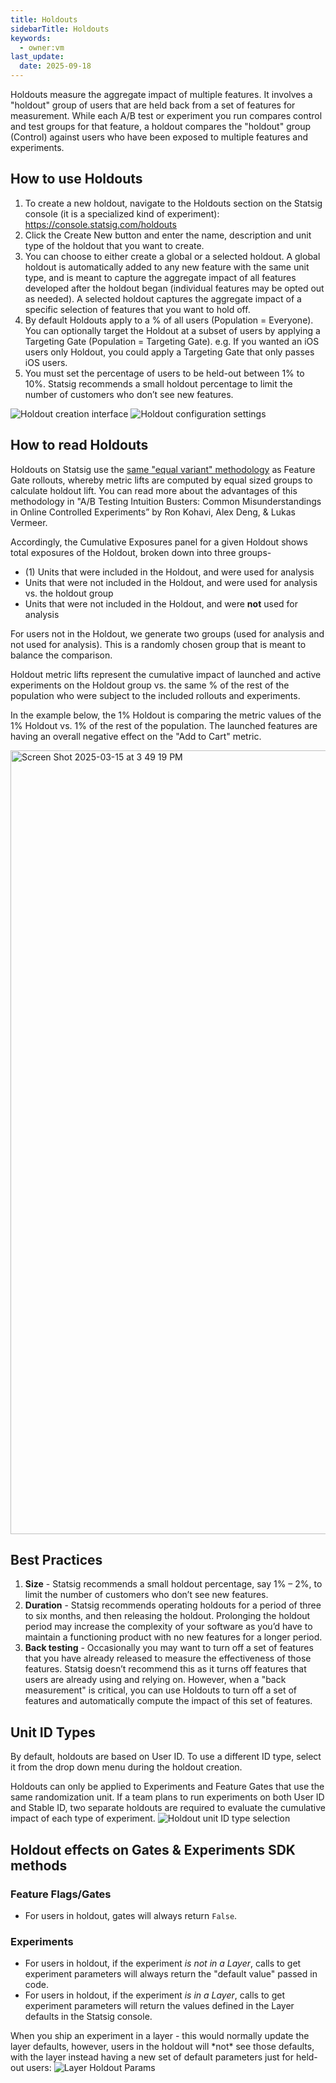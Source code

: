 ```yaml
---
title: Holdouts
sidebarTitle: Holdouts
keywords:
  - owner:vm
last_update:
  date: 2025-09-18
---
```


Holdouts measure the aggregate impact of multiple features. It involves a "holdout" group of users that are held back from a set of features for measurement. While each A/B test or experiment you run compares control and test groups for that feature, a holdout compares the "holdout" group (Control) against users who have been exposed to multiple features and experiments. 

## How to use Holdouts
1.	To create a new holdout, navigate to the Holdouts section on the Statsig console (it is a specialized kind of experiment): https://console.statsig.com/holdouts
2.	Click the Create New button and enter the name, description and unit type of the holdout that you want to create. 
3.	You can choose to either create a global or a selected holdout. A global holdout is automatically added to any new feature with the same unit type, and is meant to capture the aggregate impact of all features developed after the holdout began (individual features may be opted out as needed). A selected holdout captures the aggregate impact of a specific selection of features that you want to hold off. 
4.	By default Holdouts apply to a % of all users (Population = Everyone). You can optionally target the Holdout at a subset of users by applying a Targeting Gate (Population = Targeting Gate). e.g. If you wanted an iOS users only Holdout, you could apply a Targeting Gate that only passes iOS users.    
5.	You must set the percentage of users to be held-out between 1% to 10%. Statsig recommends a small holdout percentage to limit the number of customers who don’t see new features. 

<Frame>
  <img src="https://github.com/user-attachments/assets/81b634c7-f05e-493e-88c1-4c58d770a1d4" alt="Holdout creation interface" />
</Frame>
<Frame>
  <img src="https://github.com/user-attachments/assets/82c06037-7a12-4335-9ebf-81156a54d798" alt="Holdout configuration settings" />
</Frame>


## How to read Holdouts
Holdouts on Statsig use the [same "equal variant" methodology](https://docs.statsig.com/feature-flags/view-exposures#gate-exposures) as Feature Gate rollouts, whereby metric lifts are computed by equal sized groups to calculate holdout lift. You can read more about the advantages of this methodology in "A/B Testing Intuition Busters: Common Misunderstandings in Online Controlled Experiments” by Ron Kohavi, Alex Deng, & Lukas Vermeer.

Accordingly, the Cumulative Exposures panel for a given Holdout shows total exposures of the Holdout, broken down into three groups-

- (1) Units that were included in the Holdout, and were used for analysis
- Units that were not included in the Holdout, and were used for analysis vs. the holdout group 
- Units that were not included in the Holdout, and were **not** used for analysis

For users not in the Holdout, we generate two groups (used for analysis and not used for analysis).  This is a randomly chosen group that is meant to balance the comparison.

Holdout metric lifts represent the cumulative impact of launched and active experiments on the Holdout group vs. the same % of the rest of the population who were subject to the included rollouts and experiments.  

In the example below, the 1% Holdout is comparing the metric values of the 1% Holdout vs. 1% of the rest of the population. The launched features are having an overall negative effect on the "Add to Cart" metric. 

<img width="1254" alt="Screen Shot 2025-03-15 at 3 49 19 PM" src="https://github.com/user-attachments/assets/b6c3724d-784d-45e3-ad6e-230bd9d82214" />


## Best Practices
1. **Size** - Statsig recommends a small holdout percentage, say 1% – 2%, to limit the number of customers who don’t see new features. 
2. **Duration** - Statsig recommends operating holdouts for a period of three to six months, and then releasing the holdout. Prolonging the holdout period may increase the complexity of your software as you’d have to maintain a functioning product with no new features for a longer period.  
3. **Back testing** - Occasionally you may want to turn off a set of features that you have already released to measure the effectiveness of those features. Statsig doesn’t recommend this as it turns off features that users are already using and relying on. However, when a "back measurement" is critical, you can use Holdouts to turn off a set of features and automatically compute the impact of this set of features.

## Unit ID Types
By default, holdouts are based on User ID.  To use a different ID type, select it from the drop down menu during the holdout creation.  

<Note>
Holdouts can only be applied to Experiments and Feature Gates that use the same randomization unit. 
If a team plans to run experiments on both User ID and Stable ID, two separate holdouts are required to evaluate the cumulative impact of each type of experiment.
</Note>

<Frame>
  <img src="https://github.com/user-attachments/assets/cb2125f0-7fe2-4fbe-b6a3-3405dc300715" alt="Holdout unit ID type selection" />
</Frame>


## Holdout effects on Gates & Experiments SDK methods

### Feature Flags/Gates
* For users in holdout, gates will always return `False`.

### Experiments
* For users in holdout, if the experiment _is not in a Layer_, calls to get experiment parameters will always return the "default value" passed in code.
* For users in holdout, if the experiment _is in a Layer_, calls to get experiment parameters will return the values defined in the Layer defaults in the Statsig console. 

<Note>
When you ship an experiment in a layer - this would normally update the layer defaults, however, users in the holdout will *not* see those defaults, with the layer instead having a new set of default parameters just for held-out users:
</Note>
<Frame>
  <img src="/images/experiments/layer_holout_params.png" alt="Layer Holdout Params" />
</Frame>
